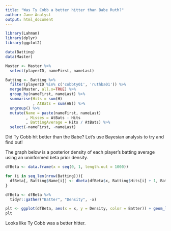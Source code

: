 ```yaml
---
title: "Was Ty Cobb a better hitter than Babe Ruth?"
author: Jane Analyst
output: html_document
---
```


```r
library(Lahman)
library(dplyr)
library(ggplot2)

data(Batting)
data(Master)

Master <- Master %>% 
  select(playerID, nameFirst, nameLast) 

Batting <- Batting %>% 
  filter(playerID %in% c('cobbty01', 'ruthba01')) %>% 
  merge(Master, all.x=TRUE) %>% 
  group_by(nameFirst, nameLast) %>% 
  summarise(Hits = sum(H)
            , AtBats = sum(AB)) %>% 
  ungroup() %>% 
  mutate(Name = paste(nameFirst, nameLast)
         , Misses = AtBats - Hits
         , BattingAverage = Hits / AtBats) %>% 
  select(-nameFirst, -nameLast)
```

Did Ty Cobb hit better than the Babe? Let's use Bayesian analysis to try and find out!

The graph below is a posterior density of each player's batting average using an uninformed beta prior density.

```r

dfBeta <- data.frame(x = seq(0, 1, length.out = 1000))

for (i in seq_len(nrow(Batting))){
  dfBeta[, Batting$Name[i]] <- dbeta(dfBeta$x, Batting$Hits[i] + 1, Batting$Misses[i] + 1)
}

dfBeta <- dfBeta %>% 
  tidyr::gather("Batter", "Density", -x)

plt <- ggplot(dfBeta, aes(x = x, y = Density, color = Batter)) + geom_line()
plt
```

Looks like Ty Cobb was a better hitter.